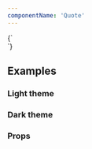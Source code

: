 ```yaml
---
componentName: 'Quote'
---
```


<LiveComponent>
{`<div style={{ padding: 24, background: 'white' }}>
  <Quote
    text="Amet, nisl massa id egestas tincidunt urna tortor id bibendum. Mauris elit nunc fermentum elit mi varius suspendisse ut dictum. Nec a, massa vitae, viverra ultricies."
    avatar="https://www.datocms-assets.com/2885/1560891392-cropped0000armon.jpg"
    name="Name"
    role="Company, Role"
  />
</div>`}
</LiveComponent>

## Examples

<h3 className="g-type-label" style={{ color: 'var(--gray-3)' }}>
  Light theme
</h3>

<div style={{padding: "24px", border: "1px solid var(--gray-6)"}}>

<Quote
  text="Amet, nisl massa id egestas tincidunt urna tortor id bibendum. Mauris elit nunc fermentum elit mi varius suspendisse ut dictum. Nec a, massa vitae, viverra ultricies."
  avatar="https://www.datocms-assets.com/2885/1560891392-cropped0000armon.jpg"
  name="Name"
  role="Company, Role"
/>

</div>

<h3 className="g-type-label" style={{ color: 'var(--gray-3)' }}>
  Dark theme
</h3>

<div style={{padding: "24px", background: "black"}}>

<Quote
  appearance="dark"
  text="Amet, nisl massa id egestas tincidunt urna tortor id bibendum. Mauris elit nunc fermentum elit mi varius suspendisse ut dictum. Nec a, massa vitae, viverra ultricies."
  avatar="https://www.datocms-assets.com/2885/1560891392-cropped0000armon.jpg"
  name="Name"
  role="Company, Role"
/>

</div>

### Props

<PropsTable props={componentProps} />
